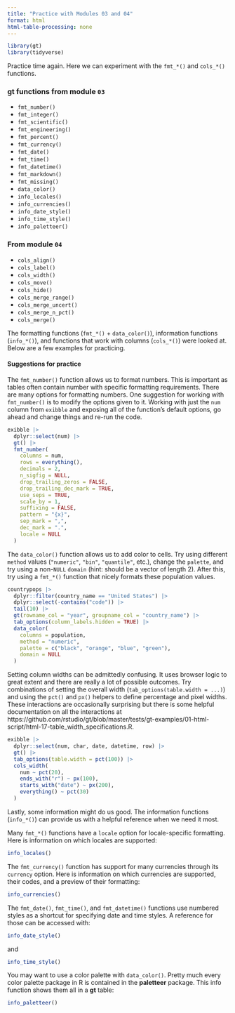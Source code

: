 ```yaml
---
title: "Practice with Modules 03 and 04"
format: html
html-table-processing: none
---
```


```r
library(gt)
library(tidyverse)
```

Practice time again. Here we can experiment with the `fmt_*()` and `cols_*()` functions.

### **gt** functions from module `03`

- `fmt_number()`
- `fmt_integer()`
- `fmt_scientific()`
- `fmt_engineering()`
- `fmt_percent()`
- `fmt_currency()`
- `fmt_date()`
- `fmt_time()`
- `fmt_datetime()`
- `fmt_markdown()`
- `fmt_missing()`
- `data_color()`
- `info_locales()`
- `info_currencies()`
- `info_date_style()`
- `info_time_style()`
- `info_paletteer()`

### From module `04`

- `cols_align()`
- `cols_label()`
- `cols_width()`
- `cols_move()`
- `cols_hide()`
- `cols_merge_range()`
- `cols_merge_uncert()`
- `cols_merge_n_pct()`
- `cols_merge()`

The formatting functions (`fmt_*()` + `data_color()`), information functions (`info_*()`), and functions that work with columns (`cols_*()`) were looked at. Below are a few examples for practicing.

#### Suggestions for practice

The `fmt_number()` function allows us to format numbers. This is important as tables often contain number with specific formatting requirements. There are many options for formatting numbers. One suggestion for working with `fmt_number()` is to modify the options given to it. Working with just the `num` column from `exibble` and exposing all of the function's default options, go ahead and change things and re-run the code. 

```r
exibble |>
  dplyr::select(num) |>
  gt() |>
  fmt_number(
    columns = num,
    rows = everything(),
    decimals = 2,
    n_sigfig = NULL,
    drop_trailing_zeros = FALSE,
    drop_trailing_dec_mark = TRUE,
    use_seps = TRUE,
    scale_by = 1,
    suffixing = FALSE,
    pattern = "{x}",
    sep_mark = ",",
    dec_mark = ".",
    locale = NULL
  )
```


The `data_color()` function allows us to add color to cells. Try using different `method` values (`"numeric"`, `"bin"`, `"quantile"`, etc.), change the `palette`, and try using a non-`NULL` `domain` (hint: should be a vector of length 2). After this, try using a `fmt_*()` function that nicely formats these population values.

```r
countrypops |>
  dplyr::filter(country_name == "United States") |>
  dplyr::select(-contains("code")) |>
  tail(10) |>
  gt(rowname_col = "year", groupname_col = "country_name") |>
  tab_options(column_labels.hidden = TRUE) |>
  data_color(
    columns = population,
    method = "numeric",
    palette = c("black", "orange", "blue", "green"),
    domain = NULL
  )
```


Setting column widths can be admittedly confusing. It uses browser logic to great extent and there are really a lot of possible outcomes. Try combinations of setting the overall width (`tab_options(table.width = ...)`) and using the `pct()` and `px()` helpers to define percentage and pixel widths. These interactions are occasionally surprising but there is some helpful documentation on all the interactions at https://github.com/rstudio/gt/blob/master/tests/gt-examples/01-html-script/html-17-table_width_specifications.R.

```r
exibble |>
  dplyr::select(num, char, date, datetime, row) |>
  gt() |>
  tab_options(table.width = pct(100)) |>
  cols_width(
    num ~ pct(20),
    ends_with("r") ~ px(100),
    starts_with("date") ~ px(200),
    everything() ~ pct(30)
  )
```


Lastly, some information might do us good. The information functions (`info_*()`) can provide us with a helpful reference when we need it most.

Many `fmt_*()` functions have a `locale` option for locale-specific formatting. Here is information on which locales are supported:

```r
info_locales()
```

The `fmt_currency()` function has support for many currencies through its `currency` option. Here is information on which currencies are supported, their codes, and a preview of their formatting:

```r
info_currencies()
```

The `fmt_date()`, `fmt_time()`, and `fmt_datetime()` functions use numbered styles as a shortcut for specifying date and time styles. A reference for those can be accessed with:

```r
info_date_style()
```

and

```r
info_time_style()
```

You may want to use a color palette with `data_color()`. Pretty much every color palette package in R is contained in the **paletteer** package. This info function shows them all in a **gt** table:

```r
info_paletteer()
```

